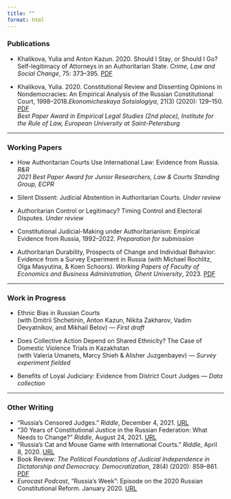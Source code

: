 ```yaml
---
title: ""
format: html
---
```


### Publications

-   Khalikova, Yulia and Anton Kazun. 2020. Should I Stay, or Should I Go? Self-legitimacy of Attorneys in an Authoritarian State. *Crime, Law and Social Change*, 75: 373–395. [PDF](https://link.springer.com/article/10.1007/s10611-020-09930-1)

-   Khalikova, Yulia. 2020. Constitutional Review and Dissenting Opinions in Nondemocracies: An Empirical Analysis of the Russian Constitutional Court, 1998–2018.*Ekonomicheskaya Sotsiologiya*, 21(3) (2020): 129–150. [PDF](https://jsps.hse.ru/index.php/ecsoc/article/view/10871)\
    *Best Paper Award in Empirical Legal Studies (2nd place), Institute for the Rule of Law, European University at Saint-Petersburg*

------------------------------------------------------------------------

### Working Papers

-   How Authoritarian Courts Use International Law: Evidence from Russia. *R&R*\
    *2021 Best Paper Award for Junior Researchers, Law & Courts Standing Group, ECPR*

-   Silent Dissent: Judicial Abstention in Authoritarian Courts. *Under review*

-   Authoritarian Control or Legitimacy? Timing Control and Electoral Disputes. *Under review*

-   Constitutional Judicial-Making under Authoritarianism: Empirical Evidence from Russia, 1992–2022. *Preparation for submission*

-   Authoritarian Durability, Prospects of Change and Individual Behavior: Evidence from a Survey Experiment in Russia (with Michael Rochlitz, Olga Masyutina, & Koen Schoors). *Working Papers of Faculty of Economics and Business Administration, Ghent University*, 2023. [PDF](https://econpapers.repec.org/paper/rugrugwps/23_2f1061.htm)

------------------------------------------------------------------------

### Work in Progress

-   Ethnic Bias in Russian Courts\
    (with Dmitrii Shchetinin, Anton Kazun, Nikita Zakharov, Vadim Devyatnikov, and Mikhail Belov) — *First draft*

-   Does Collective Action Depend on Shared Ethnicity? The Case of Domestic Violence Trials in Kazakhstan\
    (with Valeria Umanets, Marcy Shieh & Alisher Juzgenbayev) — *Survey experiment fielded*

-   Benefits of Loyal Judiciary: Evidence from District Court Judges — *Data collection*

------------------------------------------------------------------------

### Other Writing

-   “Russia’s Censored Judges.” *Riddle*, December 4, 2021. [URL](https://www.ridl.io/en/russia-s-censored-judges/)
-   “30 Years of Constitutional Justice in the Russian Federation: What Needs to Change?” *Riddle*, August 24, 2021. [URL](https://www.ridl.io/en/30-years-of-constitutional-justice-in-the-russian-federation/)
-   “Russia’s Cat and Mouse Game with International Courts.” *Riddle*, April 8, 2020. [URL](https://www.ridl.io/en/russia-s-cat-and-mouse-game-with-international-courts/)
-   Book Review: *The Political Foundations of Judicial Independence in Dictatorship and Democracy. Democratization*, 28(4) (2020): 859–861. [PDF](https://www.tandfonline.com/doi/epub/10.1080/13510347.2020.1817898)
-   *Eurocast Podcast*, “Russia’s Week”: Episode on the 2020 Russian Constitutional Reform. January 2020. [URL](https://soundcloud.com/eurocast/ep20-russias-week)

